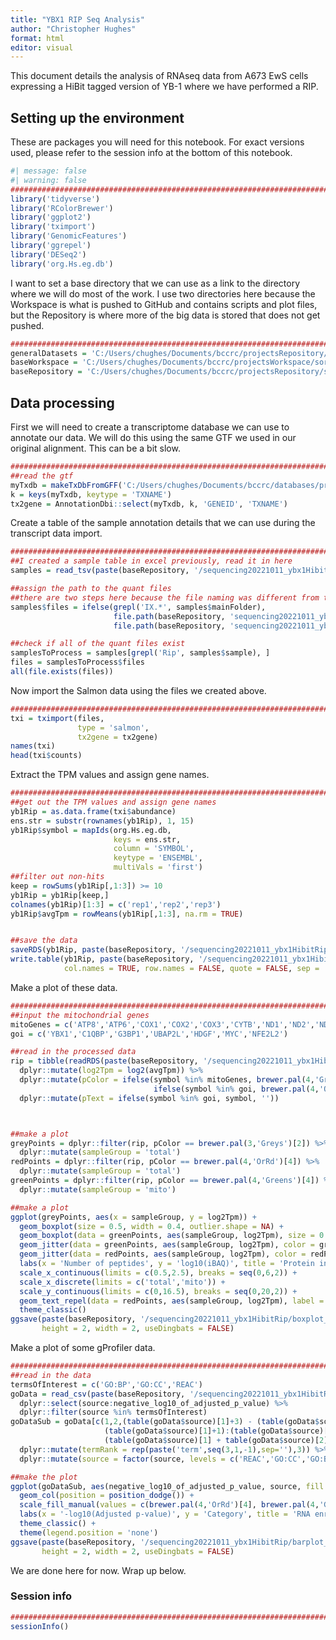 ```yaml
---
title: "YBX1 RIP Seq Analysis"
author: "Christopher Hughes"
format: html
editor: visual
---
```


This document details the analysis of RNAseq data from A673 EwS cells expressing a HiBit tagged version of YB-1 where we have performed a RIP.

## Setting up the environment

These are packages you will need for this notebook. For exact versions used, please refer to the session info at the bottom of this notebook.

```r
#| message: false
#| warning: false
##########################################################################################
library('tidyverse')
library('RColorBrewer')
library('ggplot2')
library('tximport')
library('GenomicFeatures')
library('ggrepel')
library('DESeq2')
library('org.Hs.eg.db')
```

I want to set a base directory that we can use as a link to the directory where we will do most of the work. I use two directories here because the Workspace is what is pushed to GitHub and contains scripts and plot files, but the Repository is where more of the big data is stored that does not get pushed.

```r
##########################################################################################
generalDatasets = 'C:/Users/chughes/Documents/bccrc/projectsRepository/generalDatasets'
baseWorkspace = 'C:/Users/chughes/Documents/bccrc/projectsWorkspace/sorensenLab/relatedToYbx1'
baseRepository = 'C:/Users/chughes/Documents/bccrc/projectsRepository/sorensenLab/relatedToYbx1'
```

## Data processing

First we will need to create a transcriptome database we can use to annotate our data. We will do this using the same GTF we used in our original alignment. This can be a bit slow.

```r
##########################################################################################
##read the gtf
myTxdb = makeTxDbFromGFF('C:/Users/chughes/Documents/bccrc/databases/projectEwSDlg2/baseGenomeFiles/genome.gtf')
k = keys(myTxdb, keytype = 'TXNAME')
tx2gene = AnnotationDbi::select(myTxdb, k, 'GENEID', 'TXNAME')
```

Create a table of the sample annotation details that we can use during the transcript data import.

```r
##########################################################################################
##I created a sample table in excel previously, read it in here
samples = read_tsv(paste(baseRepository, '/sequencing20221011_ybx1HibitRip/sampleInfoMaster.txt', sep = ''))

##assign the path to the quant files
##there are two steps here because the file naming was different from the sequencing core facility
samples$files = ifelse(grepl('IX.*', samples$mainFolder), 
                       file.path(baseRepository, 'sequencing20221011_ybx1HibitRip/quants', samples$index, 'quant.sf'),
                       file.path(baseRepository, 'sequencing20221011_ybx1HibitRip/quants', samples$library, 'quant.sf'))

##check if all of the quant files exist
samplesToProcess = samples[grepl('Rip', samples$sample), ]
files = samplesToProcess$files
all(file.exists(files))
```

Now import the Salmon data using the files we created above.

```r
##########################################################################################
txi = tximport(files, 
               type = 'salmon', 
               tx2gene = tx2gene)
names(txi)
head(txi$counts)
```

Extract the TPM values and assign gene names.

```r
##########################################################################################
##get out the TPM values and assign gene names
yb1Rip = as.data.frame(txi$abundance)
ens.str = substr(rownames(yb1Rip), 1, 15)
yb1Rip$symbol = mapIds(org.Hs.eg.db,
                       keys = ens.str,
                       column = 'SYMBOL',
                       keytype = 'ENSEMBL',
                       multiVals = 'first')
##filter out non-hits
keep = rowSums(yb1Rip[,1:3]) >= 10
yb1Rip = yb1Rip[keep,]
colnames(yb1Rip)[1:3] = c('rep1','rep2','rep3')
yb1Rip$avgTpm = rowMeans(yb1Rip[,1:3], na.rm = TRUE)


##save the data
saveRDS(yb1Rip, paste(baseRepository, '/sequencing20221011_ybx1HibitRip/dataset_yb1HibitRipAllRnas.rds', sep = ''))
write.table(yb1Rip, paste(baseRepository, '/sequencing20221011_ybx1HibitRip/dataset_yb1HibitRipAllRnas.tsv', sep = ''),
            col.names = TRUE, row.names = FALSE, quote = FALSE, sep = '\t')

```

Make a plot of these data.

```r
##########################################################################################
##input the mitochondrial genes
mitoGenes = c('ATP8','ATP6','COX1','COX2','COX3','CYTB','ND1','ND2','ND3','ND4L','ND4','ND5','ND6')
goi = c('YBX1','C1QBP','G3BP1','UBAP2L','HDGF','MYC','NFE2L2')

##read in the processed data
rip = tibble(readRDS(paste(baseRepository, '/sequencing20221011_ybx1HibitRip/dataset_yb1HibitRipAllRnas.rds', sep = ''))) %>%
  dplyr::mutate(log2Tpm = log2(avgTpm)) %>%
  dplyr::mutate(pColor = ifelse(symbol %in% mitoGenes, brewer.pal(4,'Greens')[4], 
                                ifelse(symbol %in% goi, brewer.pal(4,'OrRd')[4], brewer.pal(3,'Greys')[2]))) %>%
  dplyr::mutate(pText = ifelse(symbol %in% goi, symbol, ''))



##make a plot
greyPoints = dplyr::filter(rip, pColor == brewer.pal(3,'Greys')[2]) %>%
  dplyr::mutate(sampleGroup = 'total')
redPoints = dplyr::filter(rip, pColor == brewer.pal(4,'OrRd')[4]) %>%
  dplyr::mutate(sampleGroup = 'total')
greenPoints = dplyr::filter(rip, pColor == brewer.pal(4,'Greens')[4]) %>%
  dplyr::mutate(sampleGroup = 'mito')

##make a plot
ggplot(greyPoints, aes(x = sampleGroup, y = log2Tpm)) +
  geom_boxplot(size = 0.5, width = 0.4, outlier.shape = NA) +
  geom_boxplot(data = greenPoints, aes(sampleGroup, log2Tpm), size = 0.5, width = 0.4, outlier.shape = NA) +
  geom_jitter(data = greenPoints, aes(sampleGroup, log2Tpm), color = greenPoints$pColor, width = 0.15, size = 0.25) +
  geom_jitter(data = redPoints, aes(sampleGroup, log2Tpm), color = redPoints$pColor, width = 0.15, size = 0.25) +
  labs(x = 'Number of peptides', y = 'log10(iBAQ)', title = 'Protein interactions') +
  scale_x_continuous(limits = c(0.5,2.5), breaks = seq(0,6,2)) +
  scale_x_discrete(limits = c('total','mito')) +
  scale_y_continuous(limits = c(0,16.5), breaks = seq(0,20,2)) +
  geom_text_repel(data = redPoints, aes(sampleGroup, log2Tpm), label = redPoints$pText, nudge_y = 1, nudge_x = 0.2, max.overlaps = 1000) +
  theme_classic()
ggsave(paste(baseRepository, '/sequencing20221011_ybx1HibitRip/boxplot_ybx1InteractionsTpm.pdf', sep = ''),
       height = 2, width = 2, useDingbats = FALSE)
```

Make a plot of some gProfiler data.

```r
##########################################################################################
##read in the data
termsOfInterest = c('GO:BP','GO:CC','REAC')
goData = read_csv(paste(baseRepository, '/sequencing20221011_ybx1HibitRip/top100Hits_gProfiler.csv', sep = ''), show_col_types = FALSE) %>%
  dplyr::select(source:negative_log10_of_adjusted_p_value) %>%
  dplyr::filter(source %in% termsOfInterest) 
goDataSub = goData[c(1,2,(table(goData$source)[1]+3) - (table(goData$source)[1]),
                     (table(goData$source)[1]+1):(table(goData$source)[1]+3),
                     (table(goData$source)[1] + table(goData$source)[2]+1):(table(goData$source)[1] + table(goData$source)[2]+3)),] %>%
  dplyr::mutate(termRank = rep(paste('term',seq(3,1,-1),sep=''),3)) %>%
  dplyr::mutate(source = factor(source, levels = c('REAC','GO:CC','GO:BP')))

##make the plot
ggplot(goDataSub, aes(negative_log10_of_adjusted_p_value, source, fill = termRank)) +
  geom_col(position = position_dodge()) +
  scale_fill_manual(values = c(brewer.pal(4,'OrRd')[4], brewer.pal(4,'GnBu')[4], brewer.pal(4,'Greens')[4])) +
  labs(x = '-log10(Adjusted p-value)', y = 'Category', title = 'RNA enrichment') +
  theme_classic() +
  theme(legend.position = 'none')
ggsave(paste(baseRepository, '/sequencing20221011_ybx1HibitRip/barplot_ybx1RnaInteractionsGeneOntology.pdf', sep = ''),
       height = 2, width = 2, useDingbats = FALSE)
```

We are done here for now. Wrap up below.

### Session info

```r
##########################################################################################
sessionInfo()
```
